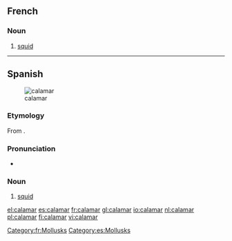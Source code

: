 ==French==

===Noun===
{{fr-noun|m}}

# [[squid]]

[[Category:fr:Mollusks]]
----
==Spanish==
{{wikipedia|lang=es}}
[[Image:Loligo vulgaris.jpg|thumb|calamar]]

===Etymology===
From {{Gr.|es}} {{term|κάλαμος|tr=kálamos||reed, ink pen}}.

===Pronunciation===
* {{IPA|/ka.laˈmaɾ/|lang=es}}

===Noun===
{{es-noun-m|pl=calamares}}

# [[squid]]

[[Category:es:Mollusks]]

[[el:calamar]]
[[es:calamar]]
[[fr:calamar]]
[[gl:calamar]]
[[io:calamar]]
[[nl:calamar]]
[[pl:calamar]]
[[fi:calamar]]
[[vi:calamar]]